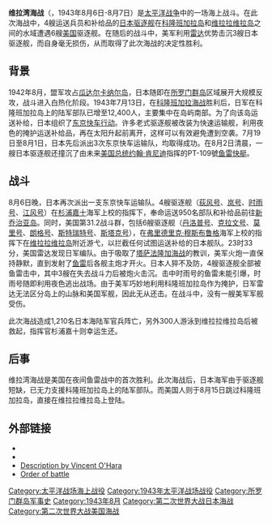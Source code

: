 {{NoteTA
|1=zh-tw:新喬治亞; zh-cn:新乔治亚; zh-hk:新佐治亞
}}
{{Infobox Military Conflict
|image=[[File:USS_Sterett_(DD-407).jpg|300px]]
|caption=美国海军斯特瑞特号驱逐舰 (DD-407)
|conflict=维拉湾海战
|partof=[[太平洋战争|太平洋战争]]
|date=1943年8月6日-8月7日
|place=[[所罗门群岛|所罗门群岛]][[科隆班加拉岛|科隆班加拉]]水域
|result=美军胜利
|combatant1=[[File:US_flag_48_stars.svg|22px]] [[美国|美国]]
|combatant2=[[File:Merchant_flag_of_Japan_(1870).svg|22px]] [[大日本帝国|日本]]
|commander1=[[File:US_flag_48_stars.svg|22px]] [[弗里德里克·穆斯布鲁格|弗里德里克·穆斯布鲁格]]海军上校
|commander2=[[File:Merchant_flag_of_Japan_(1870).svg|22px]] [[杉浦嘉十|杉浦嘉十]]海军上校
|strength1=6艘[[驱逐舰|驱逐舰]]
|strength2=4艘[[驱逐舰|驱逐舰]]
|casualties1=无
|casualties2=3艘驱逐舰沉没<br>1,210人阵亡
}}
{{Campaignbox Solomons}}
{{Campaignbox 新佐治亞群島戰役}}

'''维拉湾海战'''（'''{{lang|en|Battle of Vella Gulf}}'''，1943年8月6日-8月7日）是[[太平洋战争|太平洋战争]]中的一场海上战斗。在此次海战中，4艘运送兵员和补给品的[[大日本帝国|日本]][[驱逐舰|驱逐舰]]在[[科隆班加拉岛|科隆班加拉岛]]和[[维拉拉维拉岛|维拉拉维拉岛]]之间的水域遭遇6艘[[美国|美国]]驱逐舰。在随后的战斗中，美军利用[[雷达|雷达]]优势击沉3艘日本驱逐舰，而自身毫无损伤，从而取得了此次海战的决定性胜利。

==背景==

1942年8月，盟军攻占[[瓜达尔卡纳尔岛|瓜达尔卡纳尔岛]]，日本随即在[[所罗门群岛|所罗门群岛]]区域展开大规模反攻，战斗进入白热化阶段。1943年7月13日，在[[科隆班加拉海战|科隆班加拉海战]]胜利后，日军在科隆班加拉岛上的陆军部队已增至12,400人，主要集中在岛屿南部。为了向该岛运送补给，日本组织了[[东京快车|东京快车行动]]。许多老式驱逐舰被改装为快速运输舰，利用夜色的掩护运送补给品，再在太阳升起前离开，这样可以有效避免遭到空袭。7月19日至8月1日，日本先后派出3次东京快车运输队，均取得成功。在8月2日清晨，一艘日本驱逐舰还撞沉了由未来[[美国总统|美国总统]][[约翰·肯尼迪|约翰·肯尼迪]]指挥的PT-109號[[鱼雷快艇|鱼雷快艇]]。

==战斗==

8月6日晚，日本再次派出一支东京快车运输队。4艘驱逐舰（[[荻风号|荻风号]]、[[岚号驱逐舰|岚号]]、[[时雨号驱逐舰|时雨号]]、[[江风号驱逐舰|江风号]]）在[[杉浦嘉十|杉浦嘉十]]海军上校的指挥下，奉命运送950名部队和补给品前往[[新乔治亚岛|新乔治亚岛]]。同时，美国第31.2战斗群，包括6艘驱逐舰（[[丹洛普号驱逐舰_(DD-384)|丹洛普号]]、[[克拉文号驱逐舰_(DD-382)|克拉文号]]、[[莫里号驱逐舰_(DD-401)|莫里号]]、[[朗格号驱逐舰_(DD-399)|朗格号]]、[[斯特瑞特号驱逐舰_(DD-407)|斯特瑞特号]]、[[斯塔克号驱逐舰_(DD-406)|斯塔克号]]），在[[弗里德里克·穆斯布鲁格|弗里德里克·穆斯布鲁格]]海军上校的指挥下在[[维拉拉维拉岛|维拉拉维拉岛]]附近游弋，以拦截任何试图运送补给的日本舰队。23时33分，美国雷达发现日军编队。由于吸取了[[塔萨法隆加海战|塔萨法隆加海战]]的教训，美军火炮一直保持静默，直到发射了[[鱼雷|鱼雷]]后各舰主炮才开火。日本人猝不及防，4艘驱逐舰全部被鱼雷击中，其中3艘在失去战斗力后被炮火击沉。击中时雨号的鱼雷未能引爆，时雨号随即利用夜色逃出战场。由于美军巧妙地利用科隆班加拉岛作为掩护，日军雷达无法区分岛上的山脉和美国军舰，因此无从还击。在战斗中，没有一艘美军军舰受伤。

此次海战造成1,210名日本海陆军官兵阵亡，另外300人游泳到维拉拉维拉岛后被救起，指挥官杉浦嘉十则幸运生还。

==后事==

维拉湾海战是美国在夜间鱼雷战中的首次胜利。此次海战后，日本海军由于驱逐舰短缺，已无力支援科隆班加拉岛上的陆军部队。而美国人则于8月15日跳过科隆班加拉岛，直接在维拉拉维拉岛上登陆。

==外部链接==
*{{cite web
 | last = Parshall
 | first = Jon
 | coauthors = Bob Hackett, Sander Kingsepp, & Allyn Nevitt
 | year = 
 | url = http://www.combinedfleet.com/kaigun.htm
 | title = Imperial Japanese Navy Page (Combinedfleet.com)
 | work = 
 | accessdate = 2006-06-14
 | archive-date = 2006-06-13
 | archive-url = https://web.archive.org/web/20060613172444/http://www.combinedfleet.com/kaigun.htm
 | dead-url = yes
 }}
*{{cite web
| last = McComb
| first = David W.
| authorlink = 
| coauthors = 
| date = 
| year = 2008
| month = 
| url = http://www.destroyerhistory.org/actions/vellagulf.html
| title = Battle of Vella Gulf
| format = 
| work = Destroyer History Foundation
| pages = 
| publisher = 
| language = 
| accessdate = 2008-04-16
| accessyear = 
| archive-date = 2008-05-13
| archive-url = https://web.archive.org/web/20080513193036/http://www.destroyerhistory.org/actions/vellagulf.html
| dead-url = no
}}
*[http://www.microworks.net/pacific/battles/vella_gulf.htm Description by Vincent O'Hara] {{Wayback|url=http://www.microworks.net/pacific/battles/vella_gulf.htm |date=20041015033643 }}
*[http://www.navweaps.com/index_oob/OOB_WWII_Pacific/OOB_WWII_Vella-Gulf.htm Order of battle] {{Wayback|url=http://www.navweaps.com/index_oob/OOB_WWII_Pacific/OOB_WWII_Vella-Gulf.htm |date=20050405060355 }}

[[Category:太平洋战场海上战役|Category:太平洋战场海上战役]]
[[Category:1943年太平洋战场战役|Category:1943年太平洋战场战役]]
[[Category:所罗门群岛军事史|Category:所罗门群岛军事史]]
[[Category:1943年8月|Category:1943年8月]]
[[Category:第二次世界大战日本海战|Category:第二次世界大战日本海战]]
[[Category:第二次世界大战美国海战|Category:第二次世界大战美国海战]]
